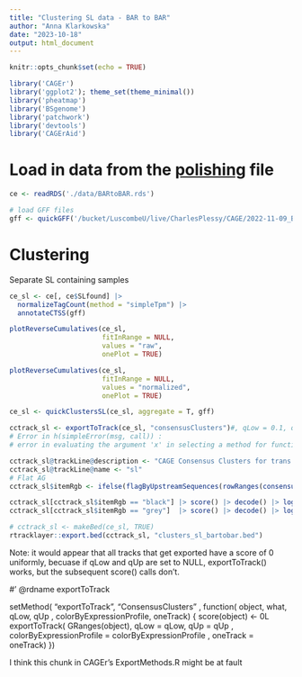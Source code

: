 ```yaml
---
title: "Clustering SL data - BAR to BAR"
author: "Anna Klarkowska"
date: "2023-10-18"
output: html_document
---
```


```r
knitr::opts_chunk$set(echo = TRUE)
```

```r

library('CAGEr')
library('ggplot2'); theme_set(theme_minimal())
library('pheatmap')
library('BSgenome')
library('patchwork')
library('devtools')
library('CAGErAid')

```

# Load in data from the [polishing](./vignettes/polishing.Rmd) file

```r

ce <- readRDS('./data/BARtoBAR.rds')

```

```r

# load GFF files
gff <- quickGFF('/bucket/LuscombeU/live/CharlesPlessy/CAGE/2022-11-09_Barcelona_Oik/AlignWithRNAseqPipelinePE_BAR/Bar2_p4.gm.gtf')

```

# Clustering

Separate SL containing samples

```r

ce_sl <- ce[, ce$SLfound] |>
  normalizeTagCount(method = "simpleTpm") |>
  annotateCTSS(gff)

```

```r

plotReverseCumulatives(ce_sl,
                       fitInRange = NULL,
                       values = "raw",
                       onePlot = TRUE)

plotReverseCumulatives(ce_sl,
                       fitInRange = NULL,
                       values = "normalized",
                       onePlot = TRUE)

```

```r

ce_sl <- quickClustersSL(ce_sl, aggregate = T, gff)

```

```r

cctrack_sl <- exportToTrack(ce_sl, "consensusClusters")#, qLow = 0.1, qUp = 0.9)
# Error in h(simpleError(msg, call)) : 
# error in evaluating the argument 'x' in selecting a method for function 'decode': subscript contains invalid names

cctrack_sl@trackLine@description <- "CAGE Consensus Clusters for trans splicing sites"
cctrack_sl@trackLine@name <- "sl"
# Flat AG
cctrack_sl$itemRgb <- ifelse(flagByUpstreamSequences(rowRanges(consensusClustersSE(ce_sl))$dominant_ctss, "AG"), "black", "grey")

cctrack_sl[cctrack_sl$itemRgb == "black"] |> score() |> decode() |> log10() |> hist(br=100)
cctrack_sl[cctrack_sl$itemRgb == "grey"]  |> score() |> decode() |> log10() |> hist(br=100)

# cctrack_sl <- makeBed(ce_sl, TRUE)
rtracklayer::export.bed(cctrack_sl, "clusters_sl_bartobar.bed")
```
Note: it would appear that all tracks that get exported have a score of 0 uniformly, becuase if qLow and qUp are set to NULL, exportToTrack() works, but the subsequent score() calls don't.

#' @rdname exportToTrack

setMethod( "exportToTrack", "ConsensusClusters"
           , function( object, what, qLow, qUp
                       , colorByExpressionProfile, oneTrack) {
  score(object) <- 0L
  exportToTrack( GRanges(object), qLow = qLow, qUp = qUp
                 , colorByExpressionProfile = colorByExpressionProfile
                 , oneTrack = oneTrack)
})

I think this chunk in CAGEr's ExportMethods.R might be at fault



